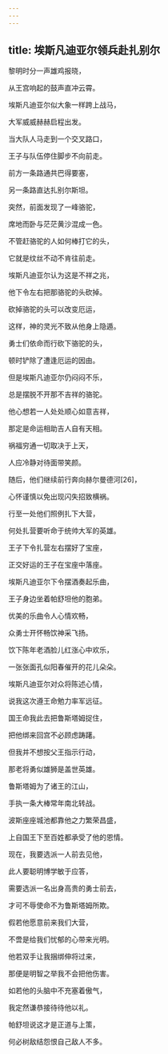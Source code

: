 ```yaml
---
---
---
```

title: 埃斯凡迪亚尔领兵赴扎别尔
---




黎明时分一声雄鸡报晓，

从王宫响起的鼓声直冲云霄。

埃斯凡迪亚尔似大象一样跨上战马，

大军威威赫赫启程出发。

当大队人马走到一个交叉路口，

王子与队伍停住脚步不向前走。

前方一条路通共巴得要塞，

另一条路直达扎别尔斯坦。

突然，前面发现了一峰骆驼，

席地而卧与茫茫黄沙混成一色。

不管赶骆驼的人如何棒打它的头，

它就是纹丝不动不肯往前走。

埃斯凡迪亚尔认为这是不祥之兆，

他下令左右把那骆驼的头砍掉。

砍掉骆驼的头可以改变厄运，

这样，神的灵光不致从他身上隐遁。

勇士们依命而行砍下骆驼的头，

顿时铲除了遭逢厄运的因由。

但是埃斯凡迪亚尔仍闷闷不乐，

总是摆脱不开那不吉祥的骆驼。

他心想若一人处处顺心如意吉祥，

那定是命运相助吉人自有天相。

祸福穷通一切取决于上天，

人应冷静对待面带笑颜。

随后，他们继续前行奔向赫尔曼德河[26]，

心怀谨慎以免出现闪失招致横祸。

行至一处他们照例扎下大营，

何处扎营要听命于统帅大军的英雄。

王子下令扎营左右摆好了宝座，

正交好运的王子在宝座中落座。

埃斯凡迪亚尔下令摆酒奏起乐曲，

王子身边坐着帕舒坦他的胞弟。

优美的乐曲令人心情欢畅，

众勇士开怀畅饮神采飞扬。

饮下陈年老酒脸儿红涨心中欢乐，

一张张面孔似阳春催开的花儿朵朵。

埃斯凡迪亚尔对众将陈述心情，

说我这次遵王命勉力率军远征。

国王命我此去把鲁斯塔姆捉住，

把他绑来回宫不必顾虑踌躇。

但我并不想按父王指示行动，

那老将勇似雄狮是盖世英雄。

鲁斯塔姆为了诸王的江山，

手执一条大棒常年南北转战。

波斯座座城池都靠他之力繁荣昌盛，

上自国王下至百姓都承受了他的恩情。

现在，我要选派一人前去见他，

此人要聪明博学敏于应答，

需要选派一名出身高贵的勇士前去，

才可不辱使命不为鲁斯塔姆所欺。

假若他愿意前来我们大营，

不啻是给我们忧郁的心带来光明。

他若双手让我捆绑伸将过来，

那便是明智之举我不会把他伤害。

如若他的头脑中不充塞着傲气，

我定然谦恭接待待他以礼。

帕舒坦说这才是正道与上策，

何必树敌结怨恨自己敌人不多。